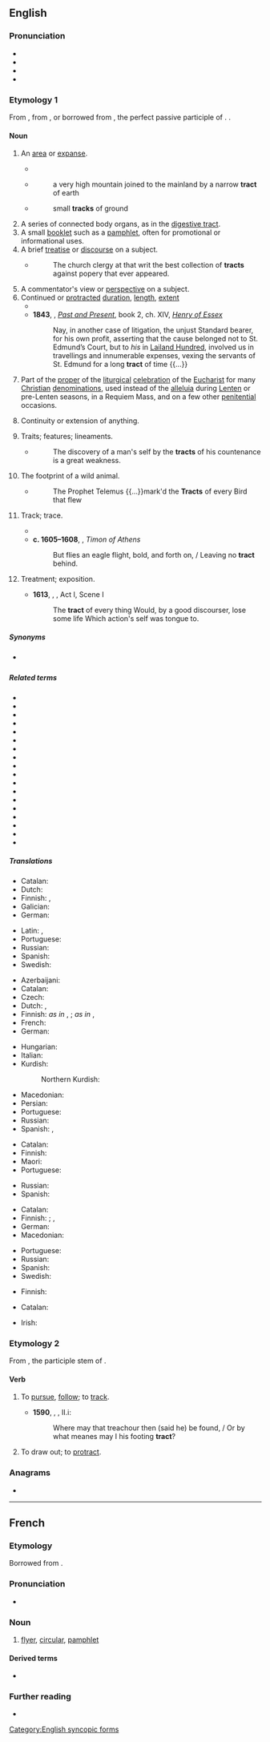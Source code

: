 ==English==
{{wikipedia}}

===Pronunciation===
* {{IPA|en|/tɹækt/}}
* {{audio|en|en-us-tract.ogg|Audio (US)}}
* {{homophones|en|tracked}}
* {{rhymes|en|ækt}}

===Etymology 1===
From {{m|en|tractate}}, from {{der|en|la|tractatus}}, or borrowed from {{bor|en|la|tractus}}, the perfect passive participle of {{m|la|trahō}}. {{doublet|en|trait}}.

====Noun====
{{en-noun}}

# An [[area]] or [[expanse]].
#: {{ux|en|an unexplored '''tract''' of sea}}
#* {{RQ:Milton PL|book=1|passage=the deep '''tract''' of hell}}
#* {{RQ:Addison Italy}}
#*: a very high mountain joined to the mainland by a narrow '''tract''' of earth
#* {{RQ:Fuller Worthies}}
#*: small '''tracks''' of ground
# A series of connected body organs, as in the [[digestive tract]].
# A small [[booklet]] such as a [[pamphlet]], often for promotional or informational uses.
# A brief [[treatise]] or [[discourse]] on a subject.
#* {{RQ:Swift The Presbyterians Plea of Merit}}
#*: The church clergy at that writ the best collection of '''tracts''' against popery that ever appeared.
# A commentator's view or [[perspective]] on a subject.
# Continued or [[protracted]] [[duration]], [[length]], [[extent]]
#* {{RQ:Milton PL|book=5|passage=improved by '''tract''' of time}}
#* '''1843''', {{w|Thomas Carlyle}}, ''[[:w:Past and Present (book)|Past and Present]]'', book 2, ch. XIV, ''[[:w:Henry d'Essex|Henry of Essex]]''
#*: Nay, in another case of litigation, the unjust Standard bearer, for his own profit, asserting that the cause belonged not to St. Edmund’s Court, but to ''his'' in [[:w:Leyland (hundred)|Lailand Hundred]], involved us in travellings and innumerable expenses, vexing the servants of St. Edmund for a long '''tract''' of time {{...}}
# Part of the [[proper]] of the [[liturgical]] [[celebration]] of the [[Eucharist]] for many [[Christian]] [[denomination]]s, used instead of the [[alleluia]] during [[Lenten]] or pre-Lenten seasons, in a Requiem Mass, and on a few other [[penitential]] occasions.
# {{lb|en|obsolete}} Continuity or extension of anything.
#: {{ux|en|the '''tract''' of speech}}
#: {{rfquotek|en|Older}}
# {{lb|en|obsolete}} Traits; features; lineaments.
#* {{RQ:Bacon Of Simulation and Dissimulation}}
#*: The discovery of a man's self by the '''tracts''' of his countenance is a great weakness.
# {{lb|en|obsolete}} The footprint of a wild animal.
#* {{RQ:Dryden Meta|13}}
#*: The Prophet Telemus {{...}}mark'd the '''Tracts''' of every Bird that flew
# {{lb|en|obsolete}} Track; trace.
#* {{RQ:Browne Pseudodoxia Epidemica|passage=Efface all '''tract''' of its traduction.}}
#* '''c. 1605–1608''', {{w|William Shakespeare}}, ''Timon of Athens''
#*: But flies an eagle flight, bold, and forth on, / Leaving no '''tract''' behind.
# {{lb|en|obsolete}} Treatment; exposition.
#* '''1613''', {{w|William Shakespeare}}, ''{{w|Henry VIII (play)|Henry VIII}}'', Act I, Scene I
#*: The '''tract''' of every thing Would, by a good discourser, lose some life Which action's self was tongue to.

=====Synonyms=====
* {{sense|series of connected body organs}} {{l|en|system}}

=====Related terms=====
{{rel-top|etymologically related to {{m|la|trahere|t=to pull}}}}
* {{l|en|abstract}}
* {{l|en|attract}}
* {{l|en|contract}}
* {{l|en|detract}}
* {{l|en|distract}}
* {{l|en|extract}}
* {{l|en|protract}}
* {{l|en|retract}}
* {{l|en|subtract}}
* {{l|en|tract}}
* {{l|en|tractor}}
* {{l|en|tractable}}
* {{l|en|tractate}}
* {{l|en|tractile}}
* {{l|en|traction}}
* {{l|en|tractive}}
* {{l|en|trait}}
* {{l|en|treat}}
{{rel-bottom}}

=====Translations=====
{{trans-top|area}}
* Catalan: {{t+|ca|extensió|f}}
* Dutch: {{t+|nl|gebied|n}}
* Finnish: {{t+|fi|alue}}, {{t+|fi|ala}}
* Galician: {{t+|gl|extensión|f}}
* German: {{t+|de|Gebiet|n}}
{{trans-mid}}
* Latin: {{t+|la|plaga|f}}, {{t+|la|tractus|m}}
* Portuguese: {{t+|pt|extensão|m}}
* Russian: {{t+|ru|уча́сток|m}}
* Spanish: {{t+|es|extensión|f}}
* Swedish: {{t+|sv|trakt}}
{{trans-bottom}}

{{trans-top|series of connected body organs}}
* Azerbaijani: {{t|az|trakt}}
* Catalan: {{t+|ca|tracte|m}}
* Czech: {{t+|cs|ústrojí|n}}
* Dutch: {{t+|nl|kanaal|n}}, {{t+|nl|stelsel|n}}
* Finnish: {{t+|fi|kanava}} ''as in'' {{t+|fi|ruoansulatuskanava}}, {{t+|fi|selkäydinkanava}}; {{t+|fi|tie}} ''as in'' {{t|fi|virtsatie}}, {{t+|fi|juoste}}
* French: {{t+|fr|appareil|m}}
* German: {{t+|de|Trakt|m}}
{{trans-mid}}
* Hungarian: {{t|hu|traktus}}
* Italian: {{t+|it|apparato}}
* Kurdish:
*: Northern Kurdish: {{t+|kmr|cog|f}}
* Macedonian: {{t|mk|провод|m}}
* Persian: {{t+|fa|دستگاه|tr=dastgâh|sc=fa-Arab}}
* Portuguese: {{t+|pt|aparelho}}
* Russian: {{t+|ru|тракт|m}}
* Spanish: {{t+|es|tracto|m}}, {{t+|es|aparato}}
{{trans-bottom}}

{{trans-top|small booklet}}
* Catalan: {{t+|ca|fullet|m}}
* Finnish: {{t+|fi|kirjanen}}
* Maori: {{t|mi|mātārere}}
* Portuguese: {{t+|pt|panfleto|m}}
{{trans-mid}}
* Russian: {{t+|ru|брошю́ра|f}}
* Spanish: {{t+|es|folleto|m}}
{{trans-bottom}}

{{trans-top|brief treatise}}
* Catalan: {{t+|ca|tractat|m}}
* Finnish: {{t|fi|traktaatti}} {{q|academic}}; {{t+|fi|essee}}, {{t+|fi|kirjoitus}}
* German: {{t+|de|Traktat|n}}
* Macedonian: {{t|mk|расправа|f}}
{{trans-mid}}
* Portuguese: {{t+|pt|tratado|m}}
* Russian: {{t+|ru|тракта́т|m}}
* Spanish: {{t+|es|tratado|m}}
* Swedish: {{t+|sv|traktat}}
{{trans-bottom}}

{{trans-top|commentator's view or perspective on a subject}}
* Finnish: {{t+|fi|näkökulma}}
{{trans-mid}}
{{trans-bottom}}

{{trans-top|part of the  proper of the liturgical celebration of the Eucharist}}
{{trans-mid}}
{{trans-bottom}}

{{checktrans-top}}
* Catalan: {{t+check|ca|opuscle|m}}
{{trans-mid}}
* Irish: {{t-check|ga|réimse|m}}
{{trans-bottom}}

===Etymology 2===
From {{bor|en|la|tractus}}, the participle stem of {{m|la|trahere||to pull, drag}}.

====Verb====
{{en-verb}}

# {{lb|en|obsolete}} To [[pursue]], [[follow]]; to [[track]].
#* '''1590''', {{w|Edmund Spenser}}, ''{{w|The Faerie Queene}}'', II.i:
#*: Where may that treachour then (said he) be found, / Or by what meanes may I his footing '''tract'''?
# {{lb|en|obsolete}} To draw out; to [[protract]].
#: {{rfquotek|en|Ben Jonson}}

===Anagrams===
* {{anagrams|en|a=acrtt|T-cart}}

[[Category:English syncopic forms]]

----

==French==

===Etymology===
Borrowed from {{bor|fr|en|tract}}.

===Pronunciation===
* {{fr-IPA}}

===Noun===
{{fr-noun|m}}

# [[flyer]], [[circular]], [[pamphlet]]

====Derived terms====
* {{l|fr|tracter}}

===Further reading===
* {{R:TLFi}}